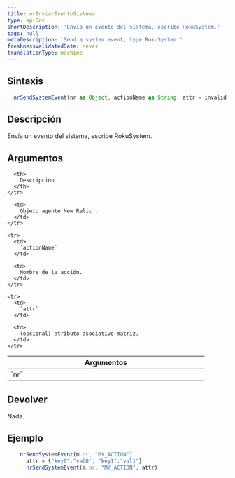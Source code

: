 ```yaml
---
title: nrEnviarEventoSistema
type: apiDoc
shortDescription: 'Envía un evento del sistema, escribe RokuSystem.'
tags: null
metaDescription: 'Send a system event, type RokuSystem.'
freshnessValidatedDate: never
translationType: machine
---
```


## Sintaxis

```js
  nrSendSystemEvent(nr as Object, actionName as String, attr = invalid) as Void
```

## Descripción

Envía un evento del sistema, escribe RokuSystem.

## Argumentos

<table>
  <thead>
    <tr>
      <th width="25%">
        Argumentos
      </th>

      <th>
        Descripción
      </th>
    </tr>
  </thead>

  <tbody>
    <tr>
      <td>
        `nr`
      </td>

      <td>
        Objeto agente New Relic .
      </td>
    </tr>

    <tr>
      <td>
        `actionName`
      </td>

      <td>
        Nombre de la acción.
      </td>
    </tr>

    <tr>
      <td>
        `attr`
      </td>

      <td>
        (opcional) atributo asociativo matriz.
      </td>
    </tr>
  </tbody>
</table>

## Devolver

Nada.

## Ejemplo

```js
  	nrSendSystemEvent(m.nr, "MY_ACTION")
	  attr = {"key0":"val0", "key1":"val1"}
	  nrSendSystemEvent(m.nr, "MY_ACTION", attr)
```